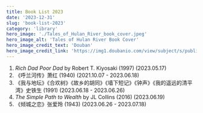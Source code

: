 ```yaml
---
title: Book List 2023
date: '2023-12-31'
slug: 'book-list-2023'
category: 'library'
hero_image: './Tales_of_Hulan_River_book_cover.jpeg'
hero_image_alt: 'Tales of Hulan River Book Cover'
hero_image_credit_text: 'Douban'
hero_image_credit_link: 'https://img1.doubanio.com/view/subject/s/public/s28054638.jpg'
---
```


1. _Rich Dad Poor Dad_ by Robert T. Kiyosaki (1997) (2023.05.17)
2. 《呼兰河传》萧红 (1940) (2021.10.07 - 2023.06.18)
3. 《我与地坛》《合欢树》《故乡的胡同》《墙下短记》《钟声》《我的遥远的清平湾》史铁生 (1991) (2023.06.18 - 2023.06.26)
4. _The Simple Path to Wealth_ by JL Collins (2016) (2023.06.19)
5. 《倾城之恋》张爱玲 (1943) (2023.06.26 - 2023.07.18)